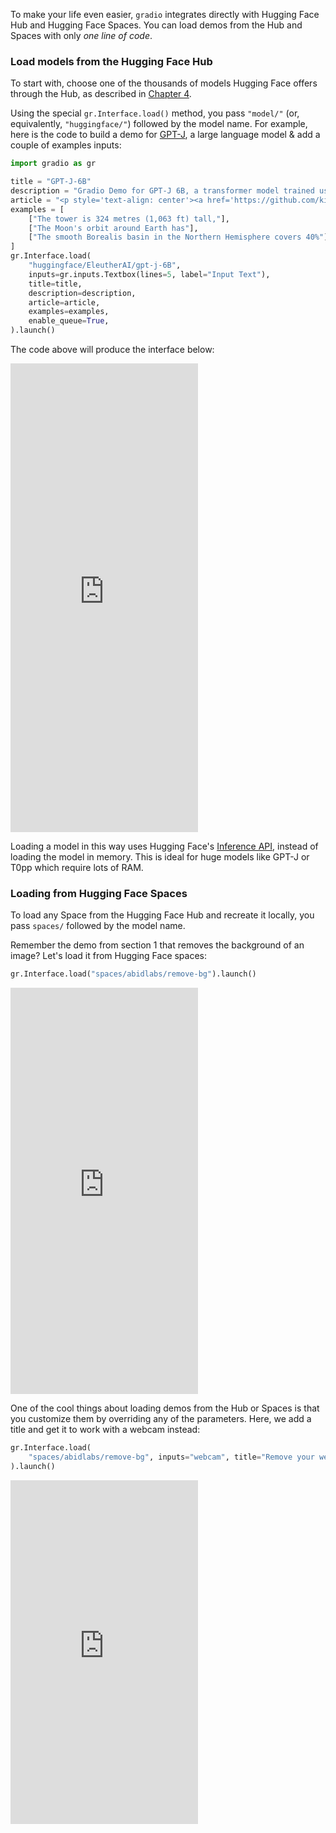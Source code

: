 To make your life even easier, `gradio` integrates directly with Hugging Face Hub and Hugging Face Spaces. 
You can load demos from the Hub and Spaces with only *one line of code*.

### Load models from the Hugging Face Hub
To start with, choose one of the thousands of models Hugging Face offers through the Hub, as described in [Chapter 4](/course/chapter4/section2).

Using the special `gr.Interface.load()` method, you pass `"model/"` (or, equivalently, `"huggingface/"`) 
followed by the model name. 
For example, here is the code to build a demo for [GPT-J](https://huggingface.co/EleutherAI/gpt-j-6B), a large language model & add a couple of examples inputs:

```py
import gradio as gr

title = "GPT-J-6B"
description = "Gradio Demo for GPT-J 6B, a transformer model trained using Ben Wang's Mesh Transformer JAX. 'GPT-J' refers to the class of model, while '6B' represents the number of trainable parameters. To use it, simply add your text, or click one of the examples to load them. Read more at the links below."
article = "<p style='text-align: center'><a href='https://github.com/kingoflolz/mesh-transformer-jax' target='_blank'>GPT-J-6B: A 6 Billion Parameter Autoregressive Language Model</a></p>"
examples = [
    ["The tower is 324 metres (1,063 ft) tall,"],
    ["The Moon's orbit around Earth has"],
    ["The smooth Borealis basin in the Northern Hemisphere covers 40%"],
]
gr.Interface.load(
    "huggingface/EleutherAI/gpt-j-6B",
    inputs=gr.inputs.Textbox(lines=5, label="Input Text"),
    title=title,
    description=description,
    article=article,
    examples=examples,
    enable_queue=True,
).launch()
```
    
The code above will produce the interface below:

<iframe src="https://hf.space/gradioiframe/akhaliq/gpt-j-6B/+" frameBorder="0" height="750" title="Gradio app" class="container p-0 flex-grow space-iframe" allow="accelerometer; ambient-light-sensor; autoplay; battery; camera; document-domain; encrypted-media; fullscreen; geolocation; gyroscope; layout-animations; legacy-image-formats; magnetometer; microphone; midi; oversized-images; payment; picture-in-picture; publickey-credentials-get; sync-xhr; usb; vr ; wake-lock; xr-spatial-tracking" sandbox="allow-forms allow-modals allow-popups allow-popups-to-escape-sandbox allow-same-origin allow-scripts allow-downloads"></iframe>

Loading a model in this way uses Hugging Face's [Inference API](https://huggingface.co/inference-api),
instead of loading the model in memory. This is ideal for huge models like GPT-J or T0pp which
 require lots of RAM.

### Loading from Hugging Face Spaces
To load any Space from the Hugging Face Hub and recreate it locally, you pass `spaces/` followed by the model name.

Remember the demo from section 1 that removes the background of an image? Let's load it from Hugging Face spaces:

```py
gr.Interface.load("spaces/abidlabs/remove-bg").launch()
```

<iframe src="https://hf.space/gradioiframe/abidlabs/remove-bg/+" frameBorder="0" height="650" title="Gradio app" class="container p-0 flex-grow space-iframe" allow="accelerometer; ambient-light-sensor; autoplay; battery; camera; document-domain; encrypted-media; fullscreen; geolocation; gyroscope; layout-animations; legacy-image-formats; magnetometer; microphone; midi; oversized-images; payment; picture-in-picture; publickey-credentials-get; sync-xhr; usb; vr ; wake-lock; xr-spatial-tracking" sandbox="allow-forms allow-modals allow-popups allow-popups-to-escape-sandbox allow-same-origin allow-scripts allow-downloads"></iframe>

One of the cool things about loading demos from the Hub or Spaces is that you customize them 
by overriding any of the 
parameters. Here, we add a title and get it to work with a webcam instead:

```py
gr.Interface.load(
    "spaces/abidlabs/remove-bg", inputs="webcam", title="Remove your webcam background!"
).launch()
```

<iframe src="https://hf.space/gradioiframe/dawood/Remove-bg/+" frameBorder="0" height="550" title="Gradio app" class="container p-0 flex-grow space-iframe" allow="accelerometer; ambient-light-sensor; autoplay; battery; camera; document-domain; encrypted-media; fullscreen; geolocation; gyroscope; layout-animations; legacy-image-formats; magnetometer; microphone; midi; oversized-images; payment; picture-in-picture; publickey-credentials-get; sync-xhr; usb; vr ; wake-lock; xr-spatial-tracking" sandbox="allow-forms allow-modals allow-popups allow-popups-to-escape-sandbox allow-same-origin allow-scripts allow-downloads"></iframe>

